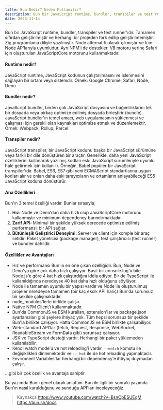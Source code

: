 ```yaml
---
title: Bun Nedir? Neden Kullanılır?
description: Bun bir JavaScript runtime, bundler, transpiler ve test runner'ıdır.
date: 2023-11-14
---
```


Bun bir JavaScript runtime, bundler, transpiler ve test runner'ıdır. Tamamen sıfırdan geliştirilmiştir ve herhangi bir projeden fork edilip geliştirilmemiştir. Zig programlama diliyle yazılmıştır. Node alternatifi olarak çıkmıştır ve tüm Node AP'larıyla uyumludur. Ayrı NPM'i de destekler. V8 motoru yerine Safari için oluşturulan JavaScriptCore motorunu kullanmaktadır.

#### Runtime nedir?
JavaScript runtime, JavaScript kodunun çalıştırılmasını ve işlenmesini sağlayan bir ortam veya sistemdir. Örnek: Google Chrome, Safari, Node, Deno

#### Bundler nedir?
JavaScript bundler, birden çok JavaScript dosyasını ve bağımlılıklarını tek bir dosyada veya birkaç optimize edilmiş dosyada birleştirir (bundle). JavaScript bundler'ın temel amacı, web uygulamasının yüklenmesi ve çalışması için gerekli olan kaynakları optimize etmek ve düzenlemektir. Örnek: Webpack, Rollup, Parcel

#### Transpiler nedir?
JavaScript transpiler, bir JavaScript kodunu başka bir JavaScript sürümüne veya farklı bir dile dönüştüren bir araçtır. Genellikle, daha yeni JavaScript özelliklerini kullanarak yazılmış kodları eski JavaScript sürümleriyle uyumlu hale getirmek için kullanılır. Örneğin, Babel popüler bir JavaScript transpiler'ıdır. Babel, ES6, ES7 gibi yeni ECMAScript standartlarına uygun kodları alır ve onları daha eski tarayıcıların ve ortamların anlayabileceği ES5 JavaScript koduna dönüştürür.

#### Ana Özellikleri
Bun'ın 3 temel özelliği vardır. Bunlar sırasıyla;

1. **Hız**: Node ve Deno'dan daha hızlı olup JavaScriptCore motorunu kullanmıştır ve minimum dependency barındırmaktadır.
2. **Zarif API:** Minimal bir şekilde yüksek derecede optimize edilmiş performanslı bir API sağlar.
3. **Bütünleşik Geliştirici Deneyimi:** Server ve client için komple bir araç setidir. Paket yöneticisi (package manager), test çalıştırıcısı (test runner) ve bundler dahildir.

#### Özellikler ve Avantajları
* Hız ve performansı Bun'ın en öne çıkan özelliğidir. Bun, Node ve Deno'ya göre çok daha hızlı çalışıyor. Basit bir console.log'u bile Node.js'e göre 4 kat hızlı çalıştırdığını iddia ediyor. Bir de TypeScript ile kullanıldığında neredeyse 40 kat daha hızlı olduğunu söylüyor.
* Node ile tamamen uyumlu bir yapısı vardır ve Node ile oluşturulmuş projeler neredeyse tamamen (bir kaç eksik API hariç) Bun'da sorunsuz bir şekilde çalışmaktadır.
* node_modules'lerle birlikte çalışır.
* Native NPM Client'ı kullanmaktadır.
* Bun'da CommonJS ve ESM kuralları, extension'lar ve package.json ayarlamaları gibi şeylere ihtiyaç yok. Tüm hepsi sorunsuz bir şekilde Bun'la birlikte çalışıyor. Hatta CommonJS ve ESM birlikte çalışabiliyor.
* Web-standard API'lar (fetch, Request, Response, WebSocket, ReadableStream ve FormData gibi) sorunsuz çalışıyor.
* JSX ve TypeScript desteği vardır. Herhangi bir paket yüklemeden kullanılabilir.
* Kendi watch mode'u ve hot reloading'i vardır. `--watch` komutu ile değişiklikleri dinlemektedir ve `-- hot` ile de hot reloading yapmaktadır.
* Enviroment Variables'lar herhangi bir dependency'e ihtiyaç duymadan çalışır.

...gibi bir çok özellik ve avantaja sahiptir.

Bu yazımda Bun'ı genel olarak anlattım. Bun ile ilgili bir sonraki yazımda Bun'ın nasıl kurulduğunu ve sunduğu API'ları inceleyeceğiz.

> Kaynakça
> https://www.youtube.com/watch?v=BsnCpESUEqM
> https://bun.sh/docs
